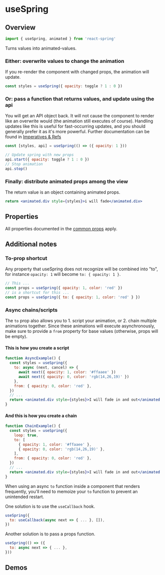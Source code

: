 

# useSpring

## Overview

```js
import { useSpring, animated } from 'react-spring'
```

Turns values into animated-values.

### Either: overwrite values to change the animation

If you re-render the component with changed props, the animation will update.

```jsx
const styles = useSpring({ opacity: toggle ? 1 : 0 })
```

### Or: pass a function that returns values, and update using the api

You will get an API object back. It will not cause the component to render like an overwrite would (the animation still executes of course). Handling updates like this is useful for fast-occurring updates, and you should generally prefer it as it's more powerful. Further documentation can be found in [Imperatives & Refs](http://localhost:3000/common/imperatives-and-refs#api-methods)

```jsx
const [styles, api] = useSpring(() => ({ opacity: 1 }))

// Update spring with new props
api.start({ opacity: toggle ? 1 : 0 })
// Stop animation
api.stop()
```

### Finally: distribute animated props among the view

The return value is an object containing animated props.

```jsx
return <animated.div style={styles}>i will fade</animated.div>
```

## Properties

All properties documented in the [common props](/common/props) apply.

## Additional notes

### To-prop shortcut

Any property that useSpring does not recognize will be combined into "to", for instance `opacity: 1` will become `to: { opacity: 1 }`.

```jsx
// This ...
const props = useSpring({ opacity: 1, color: 'red' })
// is a shortcut for this ...
const props = useSpring({ to: { opacity: 1, color: 'red' } })
```

### Async chains/scripts

The `to` prop also allows you to 1. script your animation, or 2. chain multiple animations together. Since these animations will execute asynchronously, make sure to provide a `from` property for base values (otherwise, props will be empty).

#### This is how you create a script

```jsx
function AsyncExample() {
  const styles = useSpring({
    to: async (next, cancel) => {
      await next({ opacity: 1, color: '#ffaaee' })
      await next({ opacity: 0, color: 'rgb(14,26,19)' })
    },
    from: { opacity: 0, color: 'red' },
  })
  // ...
  return <animated.div style={styles}>I will fade in and out</animated.div>
}
```

#### And this is how you create a chain

```jsx render=true edit=true
function ChainExample() {
  const styles = useSpring({
    loop: true,
    to: [
      { opacity: 1, color: '#ffaaee' },
      { opacity: 0, color: 'rgb(14,26,19)' },
    ],
    from: { opacity: 0, color: 'red' },
  })
  // ...
  return <animated.div style={styles}>I will fade in and out</animated.div>
}
```

When using an async `to` function inside a component that renders frequently,
you'll need to memoize your `to` function to prevent an unintended restart.

One solution is to use the `useCallback` hook.

```jsx
useSpring({
  to: useCallback(async next => { ... }, []),
})
```

Another solution is to pass a props function.

```jsx
useSpring(() => ({
  to: async next => { ... },
}))
```

## Demos

<DemoGrid>
  <Demo title="Animating Auto">
    <AnimatedAutoDemo />
  </Demo>
  <Demo title="Card">
    <CardDemo />
  </Demo>
  <Demo title="CSS Keyframes">
    <CSSDemo />
  </Demo>
  <Demo title="Flip Card">
    <FlipCardDemo />
  </Demo>
  <Demo title="Slide">
    <SlideDemo />
  </Demo>
  <Demo title="SVG Filter">
    <SVGFilterDemo />
  </Demo>
  <Demo title="Tree">
    <TreeDemo />
  </Demo>
</DemoGrid>
